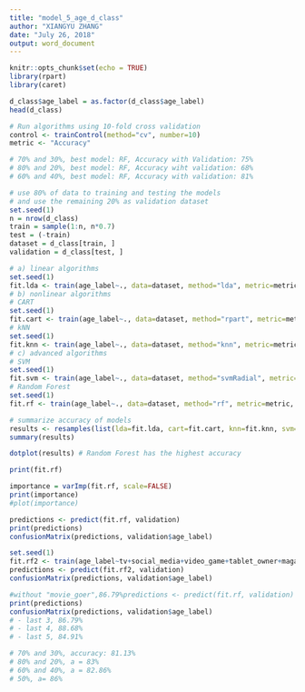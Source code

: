 ```yaml
---
title: "model_5_age_d_class"
author: "XIANGYU ZHANG"
date: "July 26, 2018"
output: word_document
---
```


```r
knitr::opts_chunk$set(echo = TRUE)
library(rpart)
library(caret)
```

```r
d_class$age_label = as.factor(d_class$age_label)
head(d_class)
```

```r
# Run algorithms using 10-fold cross validation
control <- trainControl(method="cv", number=10)
metric <- "Accuracy"
```

```r
# 70% and 30%, best model: RF, Accuracy with Validation: 75%
# 80% and 20%, best model: RF, Accuracy wiht validation: 68%
# 60% and 40%, best model: RF, Accuracy with validation: 81%
```



```r
# use 80% of data to training and testing the models
# and use the remaining 20% as validation dataset
set.seed(1)
n = nrow(d_class)
train = sample(1:n, n*0.7)
test = (-train)
dataset = d_class[train, ]
validation = d_class[test, ]

```


```r
# a) linear algorithms
set.seed(1)
fit.lda <- train(age_label~., data=dataset, method="lda", metric=metric, trControl=control)
# b) nonlinear algorithms
# CART
set.seed(1)
fit.cart <- train(age_label~., data=dataset, method="rpart", metric=metric, trControl=control)
# kNN
set.seed(1)
fit.knn <- train(age_label~., data=dataset, method="knn", metric=metric, trControl=control)
# c) advanced algorithms
# SVM
set.seed(1)
fit.svm <- train(age_label~., data=dataset, method="svmRadial", metric=metric, trControl=control)
# Random Forest
set.seed(1)
fit.rf <- train(age_label~., data=dataset, method="rf", metric=metric, trControl=control)
```

```r
# summarize accuracy of models
results <- resamples(list(lda=fit.lda, cart=fit.cart, knn=fit.knn, svm=fit.svm, rf=fit.rf))
summary(results)
```

```r
dotplot(results) # Random Forest has the highest accuracy
```

```r
print(fit.rf)
```

```r
importance = varImp(fit.rf, scale=FALSE)
print(importance)
#plot(importance)
```


```r
predictions <- predict(fit.rf, validation)
print(predictions)
confusionMatrix(predictions, validation$age_label)
```

```r
set.seed(1)
fit.rf2 <- train(age_label~tv+social_media+video_game+tablet_owner+magazine+all_live, data=dataset, method="rf", metric=metric, trControl=control)
predictions <- predict(fit.rf2, validation)
confusionMatrix(predictions, validation$age_label)

#without "movie_goer",86.79%predictions <- predict(fit.rf, validation)
print(predictions)
confusionMatrix(predictions, validation$age_label)
# - last 3, 86.79%
# - last 4, 88.68%
# - last 5, 84.91%

```


```r
# 70% and 30%, accuracy: 81.13%
# 80% and 20%, a = 83%
# 60% and 40%, a = 82.86%
# 50%, a= 86%
```



